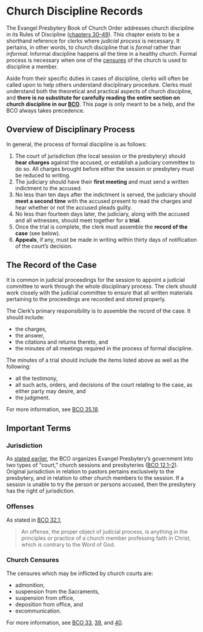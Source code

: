 # Church Discipline Records {#sec-church-discipline-records}

The Evangel Presbytery Book of Church Order addresses church discipline in its Rules of Discipline ([chapters 30–49](https://bco.evangelpresbytery.com/the-rules-of-discipline.html)). This chapter exists to be a shorthand reference for clerks where *judicial process* is necessary. It pertains, in other words, to church discipline that is *formal* rather than *informal*. Informal discipline happens all the time in a healthy church. Formal process is necessary when one of the [censures](#church-censures) of the church is used to discipline a member.

Aside from their specific duties in cases of discipline, clerks will often be called upon to help others understand disciplinary procedure. Clerks must understand both the theoretical and practical aspects of church discipline, and **there is no substitute for carefully reading the entire section on church discipline in our [BCO](https://bco.evangelpresbytery.com/the-rules-of-discipline.html)**. This page is only meant to be a help, and the BCO always takes precedence.

## Overview of Disciplinary Process

In general, the process of formal discipline is as follows:

#. The court of jurisdiction (the local session or the presbytery) should **hear charges** against the accused, or establish a judiciary committee to do so. All charges brought before either the session or presbytery must be reduced to writing.
#. The judiciary should have their **first meeting** and must send a written indictment to the accused.
#. No less than ten days after the indictment is served, the judiciary should **meet a second time** with the accused present to read the charges and hear whether or not the accused pleads guilty.
#. No less than fourteen days later, the judiciary, along with the accused and all witnesses, should meet together for a **trial**.
#. Once the trial is complete, the clerk must assemble the **record of the case** (see below).
#. **Appeals**, if any, must be made in writing within thirty days of notification of the court's decision.

## The Record of the Case

It is common in judicial proceedings for the session to appoint a judicial committee to work through the whole disciplinary process. The clerk should work closely with the judicial committee to ensure that all written materials pertaining to the proceedings are recorded and stored properly.

The Clerk's primary responsibility is to assemble the record of the case. It should include:

* the charges, 
* the answer, 
* the citations and returns thereto, and 
* the minutes of all meetings required in the process of formal discipline.

The minutes of a trial should include the items listed above as well as the following:

* all the testimony,
* all such acts, orders, and decisions of the court relating to the case, as either party may desire, and 
* the judgment.

For more information, see [BCO 35.18](https://bco.evangelpresbytery.com/the-rules-of-discipline.html#general-provisions-applicable-to-all-cases-of-process).

## Important Terms

### Jurisdiction

As [stated earlier](#the-stated-clerk-defined), the BCO organizes Evangel Presbytery’s government into two types of “court,” church sessions and presbyteries ([BCO 12.1–2](https://bco.evangelpresbytery.com/form-of-government.html#church-courtsin-general)). Original jurisdiction in relation to pastors pertains exclusively to the presbytery, and in relation to other church members to the session. If a session is unable to try the person or persons accused, then the presbytery has the right of jurisdiction.

### Offenses

As stated in [BCO 32.1](https://bco.evangelpresbytery.com/the-rules-of-discipline.html#offenses),

>An offense, the proper object of judicial process, is anything in the principles or practice of a church member professing faith in Christ, which is contrary to the Word of God.

### Church Censures

The censures which may be inflicted by church courts are:

* admonition, 
* suspension from the Sacraments, 
* suspension from office, 
* deposition from office, and 
* excommunication.

For more information, see [BCO 33](https://bco.evangelpresbytery.com/the-rules-of-discipline.html#church-censures), [39](https://bco.evangelpresbytery.com/the-rules-of-discipline.html#the-infliction-of-church-censures), and [40](https://bco.evangelpresbytery.com/the-rules-of-discipline.html#the-removal-of-censure).
